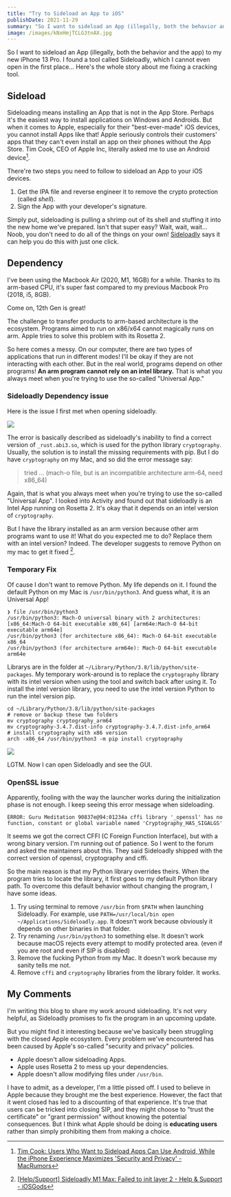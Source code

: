 ```yaml
---
title: "Try to Sideload an App to iOS"
publishDate: 2021-11-29
summary: "So I want to sideload an App (illegally, both the behavior and the app) to my new iPhone 13 Pro. I found a tool called Sideloadly, which I cannot even open in the first place... Here's the whole story about me fixing a cracking tool."
image: /images/kNxHmjTCLG3tnAX.jpg
---
```


So I want to sideload an App (illegally, both the behavior and the app) to my new iPhone 13 Pro. I found a tool called Sideloadly, which I cannot even open in the first place... Here's the whole story about me fixing a cracking tool.



## Sideload

Sideloading means installing an App that is not in the App Store. Perhaps it's the easiest way to install applications on Windows and Androids. But when it comes to Apple, especially for their "best-ever-made" iOS devices, you cannot install Apps like that! Apple seriously controls their customers' apps that they can't even install an app on their phones without the App Store. Tim Cook, CEO of Apple Inc, literally asked me to use an Android device[^1]. 

[^1]: [Tim Cook: Users Who Want to Sideload Apps Can Use Android, While the iPhone Experience Maximizes 'Security and Privacy' - MacRumors](https://www.macrumors.com/2021/11/09/tim-cook-users-sideloading-use-an-android/)



There're two steps you need to follow to sideload an App to your iOS devices.

1. Get the IPA file and reverse engineer it to remove the crypto protection (called _shell_).
2. Sign the App with your developer's signature.

Simply put, sideloading is pulling a shrimp out of its shell and stuffing it into the new home we've prepared. Isn't that super easy? Wait, wait, wait... Noob, you don't need to do all of the things on your own! [Sideloadly](https://sideloadly.io/) says it can help you do this with just one click.

<Dialog>If it's really "one click," as they said, you won't have the luck to read the blog.</Dialog>

## Dependency

I've been using the Macbook Air (2020, M1, 16GB) for a while. Thanks to its <span className="text-[#3e8dba] font-black">arm</span>-based CPU, it's super fast compared to my previous Macbook Pro (2018, i5, 8GB).

<Dialog>Intel, shame on you!</Dialog>

<DialogBack>Come on, 12th Gen is great!</DialogBack>

The challenge to transfer products to arm-based architecture is the ecosystem. Programs aimed to run on x86/x64 cannot magically runs on arm. Apple tries to solve this problem with its Rosetta 2.

So here comes a messy. On our computer, there are two types of applications that run in different modes! I'll be okay if they are not interacting with each other. But in the real world, programs depend on other programs! **An arm program cannot rely on an intel library.** That is what you always meet when you're trying to use the so-called "Universal App."

### Sideloadly Dependency issue

Here is the issue I first met when opening sideloadly.

![](/images/VZrPKABMv9RebnT.png)

The error is basically described as sideloadly's inability to find a correct version of `_rust.abi3.so`, which is used for the python library `cryptography`. Usually, the solution is to install the missing requirements with pip. But I do have `cryptography` on my Mac, and so did the error message say:

> tried ... (mach-o file, but is an incompatible architecture arm-64, need x86_64)

Again, that is what you always meet when you're trying to use the so-called "Universal App". I looked into Activity and found out that sideloadly is an Intel App running on Rosetta 2. It's okay that it depends on an intel version of `cryptography`.

But I have the library installed as an arm version because other arm programs want to use it! What do you expected me to do? Replace them with an intel version? Indeed. The developer suggests to remove Python on my mac to get it fixed [^2].

[^2]: [[Help/Support\] Sideloadly M1 Max: Failed to init layer 2 - Help & Support - iOSGods](https://iosgods.com/topic/152249-sideloadly-m1-max-failed-to-init-layer-2/#comment-4910001)

### Temporary Fix

Of cause I don't want to remove Python. My life depends on it. I found the default Python on my Mac is `/usr/bin/python3`. And guess what, it is an Universal App!

```shell
❯ file /usr/bin/python3
/usr/bin/python3: Mach-O universal binary with 2 architectures: [x86_64:Mach-O 64-bit executable x86_64] [arm64e:Mach-O 64-bit executable arm64e]
/usr/bin/python3 (for architecture x86_64):	Mach-O 64-bit executable x86_64
/usr/bin/python3 (for architecture arm64e):	Mach-O 64-bit executable arm64e
```

Librarys are in the folder at `~/Library/Python/3.8/lib/python/site-packages`. My temporary work-around is to replace the `cryptography` library with its <span className="text-[#2a61a6] font-black">intel</span> version when using the tool and switch back after using it. To install the <span className="text-[#2a61a6] font-black">intel</span> version library, you need to use the <span className="text-[#2a61a6] font-black">intel</span> version Python to run the <span className="text-[#2a61a6] font-black">intel</span> version pip.

```shell
cd ~/Library/Python/3.8/lib/python/site-packages
# remove or backup these two folders
mv cryptography cryptography_arm64
mv cryptography-3.4.7.dist-info cryptography-3.4.7.dist-info_arm64
# install cryptography with x86 version
arch -x86_64 /usr/bin/python3 -m pip install cryptography
```

![](/images/q4QAxhYasvDm17n.jpg)

LGTM. Now I can open Sideloadly and see the GUI.

### OpenSSL issue

Apparently, fooling with the way the launcher works during the initialization phase is not enough. I keep seeing this error message when sideloading.

```
ERROR: Guru Meditation 90837e@94:01234a cffi library '_openssl' has no function, constant or global variable named 'Cryptography_HAS_SIGALGS'
```

It seems we got the correct CFFI (C Foreign Function Interface), but with a wrong binary version. I'm running out of patience. So I went to the forum and asked the maintainers about this. They said Sideloadly shipped with the correct version of openssl, cryptography and cffi.

So the main reason is that my Python library overrides theirs. When the program tries to locate the library, it first goes to my default Python library path. To overcome this default behavior without changing the program, I have some ideas.

1. Try using terminal to remove `/usr/bin` from `$PATH` when launching Sideloadly. For example, use `PATH=/usr/local/bin open ~/Applications/Sideloadly.app`. It doesn't work because obviously it depends on other binaries in that folder.
2. Try renaming `/usr/bin/python3` to something else. It doesn't work because macOS rejects every attempt to modify protected area. (even if you are root and even if SIP is disabled)
3. Remove the fucking Python from my Mac. It doesn't work because my sanity tells me not.
4. Remove `cffi` and `cryptography` libraries from the library folder. It works.

## My Comments

I'm writing this blog to share my work around sideloading. It's not very helpful, as Sideloadly promises to fix the program in an upcoming update.

But you might find it interesting because we've basically been struggling with the closed Apple ecosystem. Every problem we've encountered has been caused by Apple's so-called "security and privacy" policies.

- Apple doesn't allow sideloading Apps.
- Apple uses Rosetta 2 to mess up your dependencies.
- Apple doesn't allow modifying files under `/usr/bin`.

I have to admit, as a developer, I'm a little pissed off. I used to believe in Apple because they brought me the best experience. However, the fact that it went closed has led to a discounting of that experience. It's true that users can be tricked into closing SIP, and they might choose to "trust the certificate" or "grant permission" without knowing the potential consequences. But I think what Apple should be doing is **educating users** rather than simply prohibiting them from making a choice.
